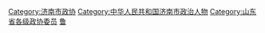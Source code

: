 [[Category:济南市政协|Category:济南市政协]]
[[Category:中华人民共和国济南市政治人物|Category:中华人民共和国济南市政治人物]]
[[Category:山东省各级政协委员|Category:山东省各级政协委员]]
[[Category:设区的市政协委员|鲁]]